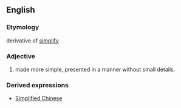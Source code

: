 ==English==
===Etymology===
derivative of [[simplify]]

===Adjective===
#made more simple, presented in a manner without small details.

===Derived expressions===
*[[Simplified Chinese]]